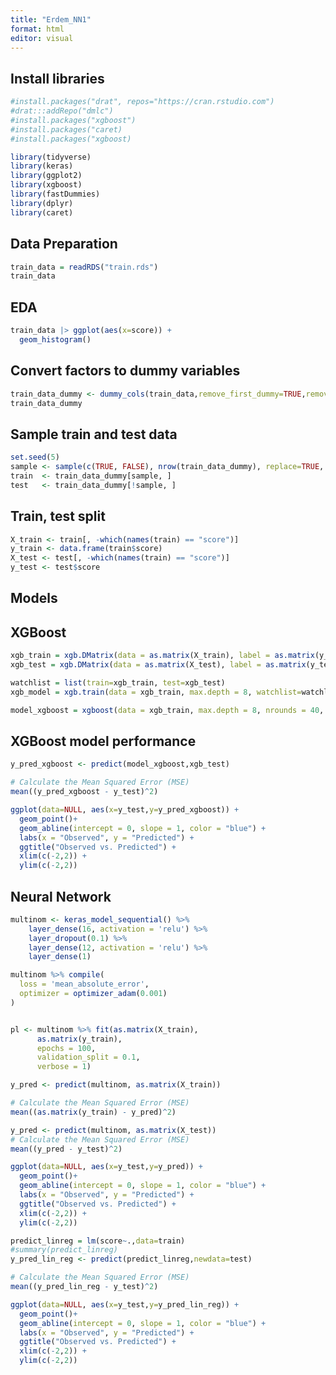 ```yaml
---
title: "Erdem_NN1"
format: html
editor: visual
---
```


## Install libraries

```r
#install.packages("drat", repos="https://cran.rstudio.com")
#drat:::addRepo("dmlc")
#install.packages("xgboost")
#install.packages("caret)
#install.packages("xgboost)
```

```r
library(tidyverse)
library(keras)
library(ggplot2)
library(xgboost)
library(fastDummies)
library(dplyr)
library(caret)
```

## Data Preparation

```r
train_data = readRDS("train.rds")
train_data
```

## EDA

```r
train_data |> ggplot(aes(x=score)) +
  geom_histogram()
```

## Convert factors to dummy variables

```r
train_data_dummy <- dummy_cols(train_data,remove_first_dummy=TRUE,remove_selected_columns=TRUE)
train_data_dummy
```

## Sample train and test data

```r
set.seed(5)
sample <- sample(c(TRUE, FALSE), nrow(train_data_dummy), replace=TRUE, prob=c(0.8,0.2))
train  <- train_data_dummy[sample, ]
test   <- train_data_dummy[!sample, ]
```

## Train, test split

```r
X_train <- train[, -which(names(train) == "score")]
y_train <- data.frame(train$score)
X_test <- test[, -which(names(train) == "score")]
y_test <- test$score
```

## Models

## XGBoost

```r
xgb_train = xgb.DMatrix(data = as.matrix(X_train), label = as.matrix(y_train))
xgb_test = xgb.DMatrix(data = as.matrix(X_test), label = as.matrix(y_test))

watchlist = list(train=xgb_train, test=xgb_test)
xgb_model = xgb.train(data = xgb_train, max.depth = 8, watchlist=watchlist, nrounds = 100)
```

```r
model_xgboost = xgboost(data = xgb_train, max.depth = 8, nrounds = 40, verbose = 0)
```

## XGBoost model performance

```r
y_pred_xgboost <- predict(model_xgboost,xgb_test)

# Calculate the Mean Squared Error (MSE)
mean((y_pred_xgboost - y_test)^2)
```

```r
ggplot(data=NULL, aes(x=y_test,y=y_pred_xgboost)) +
  geom_point()+
  geom_abline(intercept = 0, slope = 1, color = "blue") +
  labs(x = "Observed", y = "Predicted") +
  ggtitle("Observed vs. Predicted") +
  xlim(c(-2,2)) +
  ylim(c(-2,2))
```

## Neural Network

```r
multinom <- keras_model_sequential() %>%
    layer_dense(16, activation = 'relu') %>%
    layer_dropout(0.1) %>%
    layer_dense(12, activation = 'relu') %>%
    layer_dense(1)

multinom %>% compile(
  loss = 'mean_absolute_error',
  optimizer = optimizer_adam(0.001)
)

```

```         
```

```r
pl <- multinom %>% fit(as.matrix(X_train), 
      as.matrix(y_train), 
      epochs = 100, 
      validation_split = 0.1,       
      verbose = 1)
```

```r
y_pred <- predict(multinom, as.matrix(X_train))

# Calculate the Mean Squared Error (MSE)
mean((as.matrix(y_train) - y_pred)^2)
```

```r
y_pred <- predict(multinom, as.matrix(X_test))
# Calculate the Mean Squared Error (MSE)
mean((y_pred - y_test)^2)
```

```r
ggplot(data=NULL, aes(x=y_test,y=y_pred)) +
  geom_point()+
  geom_abline(intercept = 0, slope = 1, color = "blue") +
  labs(x = "Observed", y = "Predicted") +
  ggtitle("Observed vs. Predicted") +
  xlim(c(-2,2)) +
  ylim(c(-2,2))
```

```r
predict_linreg = lm(score~.,data=train)
#summary(predict_linreg)
y_pred_lin_reg <- predict(predict_linreg,newdata=test)

# Calculate the Mean Squared Error (MSE)
mean((y_pred_lin_reg - y_test)^2)
```

```r
ggplot(data=NULL, aes(x=y_test,y=y_pred_lin_reg)) +
  geom_point()+
  geom_abline(intercept = 0, slope = 1, color = "blue") +
  labs(x = "Observed", y = "Predicted") +
  ggtitle("Observed vs. Predicted") +
  xlim(c(-2,2)) +
  ylim(c(-2,2))
```
